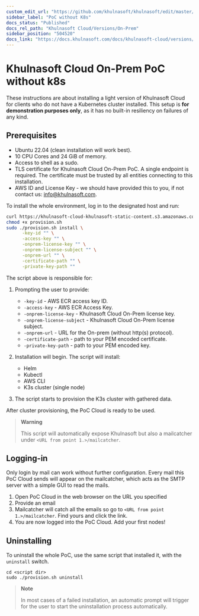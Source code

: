 ```yaml
---
custom_edit_url: "https://github.com/khulnasoft/khulnasoft/edit/master/docs/khulnasoft-cloud/khulnasoft-cloud-on-prem/poc-without-k8s.md"
sidebar_label: "PoC without K8s"
docs_status: "Published"
docs_rel_path: "Khulnasoft Cloud/Versions/On-Prem"
sidebar_position: "504520"
docs_link: "https://docs.khulnasoft.com/docs/khulnasoft-cloud/versions/on-prem/poc-without-k8s"
---
```


# Khulnasoft Cloud On-Prem PoC without k8s

These instructions are about installing a light version of Khulnasoft Cloud for clients who do not have a Kubernetes cluster installed. This setup is **for demonstration purposes only**, as it has no built-in resiliency on failures of any kind.

## Prerequisites

- Ubuntu 22.04 (clean installation will work best).
- 10 CPU Cores and 24 GiB of memory.
- Access to shell as a sudo.
- TLS certificate for Khulnasoft Cloud On-Prem PoC. A single endpoint is required. The certificate must be trusted by all entities connecting to this installation.
- AWS ID and License Key - we should have provided this to you, if not contact us: <info@khulnasoft.com>.

To install the whole environment, log in to the designated host and run:

```bash
curl https://khulnasoft-cloud-khulnasoft-static-content.s3.amazonaws.com/provision.sh -o provision.sh
chmod +x provision.sh
sudo ./provision.sh install \
      -key-id "" \
      -access-key "" \
      -onprem-license-key "" \
      -onprem-license-subject "" \
      -onprem-url "" \
      -certificate-path "" \
      -private-key-path ""
```

The script above is responsible for:

1. Prompting the user to provide:

   - `-key-id` - AWS ECR access key ID.
   - `-access-key` - AWS ECR Access Key.
   - `-onprem-license-key` - Khulnasoft Cloud On-Prem license key.
   - `-onprem-license-subject` - Khulnasoft Cloud On-Prem license subject.
   - `-onprem-url` - URL for the On-prem (without http(s) protocol).
   - `-certificate-path` - path to your PEM encoded certificate.
   - `-private-key-path` - path to your PEM encoded key.

2. Installation will begin. The script will install:

   - Helm
   - Kubectl
   - AWS CLI
   - K3s cluster (single node)

3. The script starts to provision the K3s cluster with gathered data.

After cluster provisioning, the PoC Cloud is ready to be used.

> **Warning**
>
> This script will automatically expose Khulnasoft but also a mailcatcher under `<URL from point 1.>/mailcatcher`.

## Logging-in

Only login by mail can work without further configuration. Every mail this PoC Cloud sends will appear on the mailcatcher, which acts as the SMTP server with a simple GUI to read the mails.

1. Open PoC Cloud in the web browser on the URL you specified
2. Provide an email
3. Mailcatcher will catch all the emails so go to `<URL from point 1.>/mailcatcher`. Find yours and click the link.
4. You are now logged into the PoC Cloud. Add your first nodes!

## Uninstalling

To uninstall the whole PoC, use the same script that installed it, with the `uninstall` switch.

```shell
cd <script dir>
sudo ./provision.sh uninstall
```

> **Note**
>
> In most cases of a failed installation, an automatic prompt will trigger for the user to start the uninstallation process automatically.
